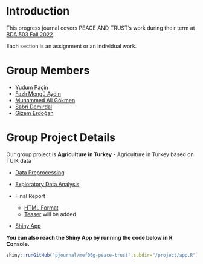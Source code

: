 # Introduction {.unnumbered}

<!-- DO NOT TOUCH THIS PART EXCEPT FILLING YOUR OR YOUR GROUP's NAME -->

This progress journal covers PEACE AND TRUST's work during their term at [BDA 503 Fall 2022](https://mef-bda503.github.io/fall22/).

Each section is an assignment or an individual work.

<!-- IF THIS IS A GROUP UNCOMMENT BELOW -->

# Group Members

+ [Yudum Paçin](https://pjournal.github.io/mef06-yudumpacin/)  
+ [Fazlı Mengü Aydın](https://pjournal.github.io/mef06-thisismengu/)
+ [Muhammed Ali Gökmen](https://pjournal.github.io/mef06-ali-gokmen/)
+ [Sabri Demirdal](https://pjournal.github.io/mef06-aktas8154/)
+ [Gizem Erdoğan](https://pjournal.github.io/mef06-erdogang90/)

# Group Project Details

Our group project is **Agriculture in Turkey** - Agriculture in Turkey based on TUIK data 


- [Data Preprocessing](https://pjournal.github.io/mef06g-peace-trust/project/agriculture.html)

- [Exploratory Data Analysis](https://pjournal.github.io/mef06g-peace-trust/project/agriculture_eda.html)

- Final Report
  - [HTML Format](https://pjournal.github.io/mef06g-peace-trust/project/report.html) 
  - [Teaser](https://youtu.be/V_GM-XeqMcc) will be added

  
- [Shiny App](https://44zj2p-yudum-pa0in.shinyapps.io/project/) 

**You can also reach the Shiny App by running the code below in R Console.**
```r
shiny::runGitHub("pjournal/mef06g-peace-trust",subdir="/project/app.R")
```


